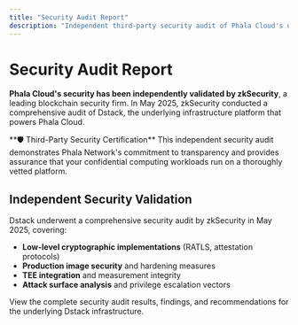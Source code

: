 ```yaml
---
title: "Security Audit Report"
description: "Independent third-party security audit of Phala Cloud's underlying Dstack infrastructure by zkSecurity"
---
```


# Security Audit Report

**Phala Cloud's security has been independently validated by zkSecurity**, a leading blockchain security firm. In May 2025, zkSecurity conducted a comprehensive audit of Dstack, the underlying infrastructure platform that powers Phala Cloud.

<Note>
**🛡️ Third-Party Security Certification**  
This independent security audit demonstrates Phala Network's commitment to transparency and provides assurance that your confidential computing workloads run on a thoroughly vetted platform.
</Note>

## Independent Security Validation

Dstack underwent a comprehensive security audit by zkSecurity in May 2025, covering:
- **Low-level cryptographic implementations** (RATLS, attestation protocols)
- **Production image security** and hardening measures  
- **TEE integration** and measurement integrity
- **Attack surface analysis** and privilege escalation vectors

<Card title="Dstack Security Audit" icon="shield-check" href="/dstack/security-audit">
  View the complete security audit results, findings, and recommendations for the underlying Dstack infrastructure.
</Card>
